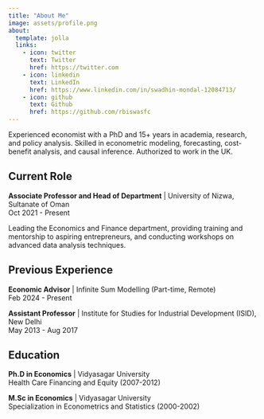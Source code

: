 ```yaml
---
title: "About Me"
image: assets/profile.png
about:
  template: jolla
  links:
    - icon: twitter
      text: Twitter
      href: https://twitter.com
    - icon: linkedin
      text: LinkedIn
      href: https://www.linkedin.com/in/swadhin-mondal-12084713/
    - icon: github
      text: Github
      href: https://github.com/rbiswasfc
---
```


Experienced economist with a PhD and 15+ years in academia, research, and policy analysis. Skilled in econometric modeling, forecasting, cost-benefit analysis, and causal inference. Authorized to work in the UK.

## Current Role

**Associate Professor and Head of Department** | University of Nizwa, Sultanate of Oman  
Oct 2021 - Present

Leading the Economics and Finance department, providing training and mentorship to aspiring entrepreneurs, and conducting workshops on advanced data analysis techniques.

## Previous Experience

**Economic Advisor** | Infinite Sum Modelling (Part-time, Remote)  
Feb 2024 - Present

**Assistant Professor** | Institute for Studies for Industrial Development (ISID), New Delhi  
May 2013 - Aug 2017

## Education

**Ph.D in Economics** | Vidyasagar University  
Health Care Financing and Equity (2007-2012)

**M.Sc in Economics** | Vidyasagar University  
Specialization in Econometrics and Statistics (2000-2002)